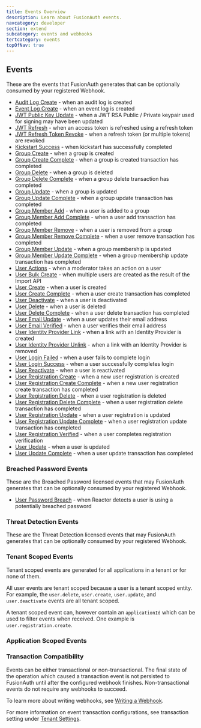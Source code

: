 ```yaml
---
title: Events Overview
description: Learn about FusionAuth events.
navcategory: developer
section: extend
subcategory: events and webhooks
tertcategory: events
topOfNav: true
---
```



## Events

These are the events that FusionAuth generates that can be optionally consumed by your registered Webhook.

* [Audit Log Create](/docs/extend/events-and-webhooks/events/audit-log-create) - when an audit log is created
* [Event Log Create](/docs/extend/events-and-webhooks/events/event-log-create) - when an event log is created
* [JWT Public Key Update](/docs/extend/events-and-webhooks/events/jwt-public-key-update) - when a JWT RSA Public / Private keypair used for signing may have been updated
* [JWT Refresh](/docs/extend/events-and-webhooks/events/jwt-refresh) - when an access token is refreshed using a refresh token
* [JWT Refresh Token Revoke](/docs/extend/events-and-webhooks/events/jwt-refresh-token-revoke) - when a refresh token (or multiple tokens) are revoked
* [Kickstart Success](/docs/extend/events-and-webhooks/events/kickstart-success) - when kickstart has successfully completed
* [Group Create](/docs/extend/events-and-webhooks/events/group-create) - when a group is created
* [Group Create Complete](/docs/extend/events-and-webhooks/events/group-create-complete) - when a group is created transaction has completed
* [Group Delete](/docs/extend/events-and-webhooks/events/group-delete) - when a group is deleted
* [Group Delete Complete](/docs/extend/events-and-webhooks/events/group-delete-complete) - when a group delete transaction has completed
* [Group Update](/docs/extend/events-and-webhooks/events/group-update) - when a group is updated
* [Group Update Complete](/docs/extend/events-and-webhooks/events/group-update-complete) - when a group update transaction has completed
* [Group Member Add](/docs/extend/events-and-webhooks/events/group-member-add) - when a user is added to a group
* [Group Member Add Complete](/docs/extend/events-and-webhooks/events/group-member-add-complete) - when a user add transaction has completed
* [Group Member Remove](/docs/extend/events-and-webhooks/events/group-member-remove) - when a user is removed from a group
* [Group Member Remove Complete](/docs/extend/events-and-webhooks/events/group-member-remove-complete) - when a user remove transaction has completed
* [Group Member Update](/docs/extend/events-and-webhooks/events/group-member-update) - when a group membership is updated
* [Group Member Update Complete](/docs/extend/events-and-webhooks/events/group-member-update-complete) - when a group membership update transaction has completed
* [User Actions](/docs/extend/events-and-webhooks/events/user-actions) - when a moderator takes an action on a user
* [User Bulk Create](/docs/extend/events-and-webhooks/events/user-bulk-create) - when multiple users are created as the result of the Import API
* [User Create](/docs/extend/events-and-webhooks/events/user-create) - when a user is created
* [User Create Complete](/docs/extend/events-and-webhooks/events/user-create-complete) - when a user create transaction has completed
* [User Deactivate](/docs/extend/events-and-webhooks/events/user-deactivate) - when a user is deactivated
* [User Delete](/docs/extend/events-and-webhooks/events/user-delete) - when a user is deleted
* [User Delete Complete](/docs/extend/events-and-webhooks/events/user-delete-complete) - when a user delete transaction has completed
* [User Email Update](/docs/extend/events-and-webhooks/events/user-email-update) - when a user updates their email address
* [User Email Verified](/docs/extend/events-and-webhooks/events/user-email-verified) - when a user verifies their email address
* [User Identity Provider Link](/docs/extend/events-and-webhooks/events/user-identity-provider-link) - when a link with an Identity Provider is created
* [User Identity Provider Unlink](/docs/extend/events-and-webhooks/events/user-identity-provider-unlink) - when a link with an Identity Provider is removed
* [User Login Failed](/docs/extend/events-and-webhooks/events/user-login-failed) - when a user fails to complete login
* [User Login Success](/docs/extend/events-and-webhooks/events/user-login-success) - when a user successfully completes login
* [User Reactivate](/docs/extend/events-and-webhooks/events/user-reactivate) - when a user is reactivated
* [User Registration Create](/docs/extend/events-and-webhooks/events/user-registration-create) - when a new user registration is created
* [User Registration Create Complete](/docs/extend/events-and-webhooks/events/user-registration-create-complete) - when a new user registration create transaction has completed
* [User Registration Delete](/docs/extend/events-and-webhooks/events/user-registration-delete) - when a user registration is deleted
* [User Registration Delete Complete](/docs/extend/events-and-webhooks/events/user-registration-delete-complete) - when a user registration delete transaction has completed
* [User Registration Update](/docs/extend/events-and-webhooks/events/user-registration-update) - when a user registration is updated
* [User Registration Update Complete](/docs/extend/events-and-webhooks/events/user-registration-update-complete) - when a user registration update transaction has completed
* [User Registration Verified](/docs/extend/events-and-webhooks/events/user-registration-verified) - when a user completes registration verification
* [User Update](/docs/extend/events-and-webhooks/events/user-update) - when a user is updated
* [User Update Complete](/docs/extend/events-and-webhooks/events/user-update-complete) - when a user update transaction has completed

### Breached Password Events

These are the Breached Password licensed events that may FusionAuth generates that can be optionally consumed by your registered Webhook.

<PremiumEditionBlurb />

* [User Password Breach](../events/user-password-breach) - when Reactor detects a user is using a potentially breached password

### Threat Detection Events

These are the Threat Detection licensed events that may FusionAuth generates that can be optionally consumed by your registered Webhook.

<EnterpriseEditionBlurb />

<ListAdvancedThreatDetectionWebhooks />

### Tenant Scoped Events

Tenant scoped events are generated for all applications in a tenant or for none of them.

All user events are tenant scoped because a user is a tenant scoped entity. For example, the `user.delete`, `user.create`, `user.update`, and `user.deactivate` events are all tenant scoped.

A tenant scoped event can, however contain an `applicationId` which can be used to filter events when received. One example is `user.registration.create`.

### Application Scoped Events

<ApplicationWebhooksWarning />

### Transaction Compatibility

Events can be either transactional or non-transactional. The final state of the operation which caused a transaction event is not persisted to FusionAuth until after the configured webhook finishes. Non-transactional events do not require any webhooks to succeed.

To learn more about writing webhooks, see [Writing a Webhook](../writing-a-webhook#calling-fusionauth-apis-in-webhooks).

For more information on event transaction configurations, see <InlineField>transaction setting</InlineField> under [Tenant Settings](/docs/extend/events-and-webhooks#tenant-settings).
